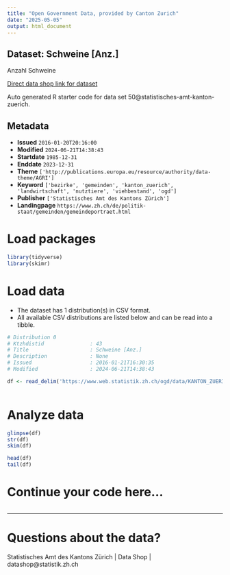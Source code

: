 ```yaml
---
title: "Open Government Data, provided by Canton Zurich"
date: "2025-05-05"
output: html_document
---
```


## Dataset: Schweine [Anz.]

Anzahl Schweine 

[Direct data shop link for dataset](https://www.zh.ch/de/politik-staat/statistik-daten/datenkatalog.html#/datasets/50@statistisches-amt-kanton-zuerich)

Auto generated R starter code for data set 50@statistisches-amt-kanton-zuerich.

## Metadata

- **Issued** `2016-01-20T20:16:00`
- **Modified** `2024-06-21T14:38:43`
- **Startdate** `1985-12-31`
- **Enddate** `2023-12-31`
- **Theme** `['http://publications.europa.eu/resource/authority/data-theme/AGRI']`
- **Keyword** `['bezirke', 'gemeinden', 'kanton_zuerich', 'landwirtschaft', 'nutztiere', 'viehbestand', 'ogd']`
- **Publisher** `['Statistisches Amt des Kantons Zürich']`
- **Landingpage** `https://www.zh.ch/de/politik-staat/gemeinden/gemeindeportraet.html`


# Load packages

```r

library(tidyverse)
library(skimr)

```

# Load data

-   The dataset has 1 distribution(s) in CSV format.
-   All available CSV distributions are listed below and can be read into a tibble.

```r

# Distribution 0
# Ktzhdistid               : 43
# Title                    : Schweine [Anz.]
# Description              : None
# Issued                   : 2016-01-21T16:30:35
# Modified                 : 2024-06-21T14:38:43

df <- read_delim('https://www.web.statistik.zh.ch/ogd/data/KANTON_ZUERICH_270.csv')



```

# Analyze data

```r

glimpse(df)
str(df)
skim(df)

head(df)
tail(df)

```

# Continue your code here...

```r

```

------------------------------------------------------------------------

# Questions about the data?

Statistisches Amt des Kantons Zürich | Data Shop | datashop@statistik.zh.ch
